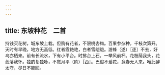 ```yaml
---
---
---
```

title: 东坡种花　二首
---



持钱买花树，城东坡上栽。但购有花者，不限桃杏梅。百果参杂种，千枝次第开。天时有早晚，地方无高低。红者霞艳艳，白者雪皑皑。游蜂（遂）［逐］不去，好鸟亦栖来。前有长流水，下有小平台。时拂台上石，一举风前杯。花枝荫我头，花蕊落我怀。独酌复独咏，不觉月平（阶）［西］。巴俗不爱花，竟春无人来。唯此醉太守，尽日不能回。